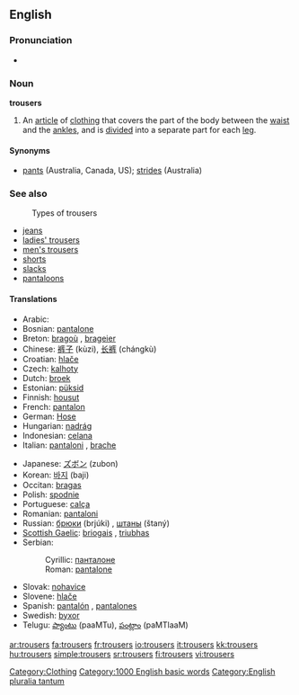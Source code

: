 ==English==

===Pronunciation===
*{{audio|en-us-trousers.ogg|Audio (US)}}

===Noun===
'''trousers''' {{pluralonly}}

# {{context|UK}} An [[article]] of [[clothing]] that covers the part of the body between the [[waist]] and the [[ankle]]s, and is [[divide]]d into a separate part for each [[leg]].

====Synonyms====
*[[pants]] (Australia, Canada, US); [[strides]] (Australia)

===See also===
:Types of trousers
*[[jeans]]
*[[ladies' trousers]]
*[[men's trousers]]
*[[shorts]]
*[[slacks]]
*[[pantaloons]]


====Translations====
{{top}}
*Arabic: {{ARchar|[[بنطلونات]]}} {{Unicode|(banʈalunāt)}} {{p}}
*Bosnian: [[pantalone#Bosnian|pantalone]] {{fpl}}
*Breton: [[bragoù]] {{m}}, [[brageier]] {{p}}
*Chinese: [[裤子]] (kùzi), [[长裤]] (chángkù)
*Croatian: [[hlače]] {{fpl}}
*Czech: [[kalhoty]] {{fpl}}
*Dutch: [[broek]] {{f}} {{s}}
*Estonian: [[püksid]] {{p}}
*Finnish: [[housut]] {{p}}
*French: [[pantalon]] {{m}} {{s}}
*German: [[Hose]] {{f}} {{s}}
*Hungarian: [[nadrág]] {{s}}
*Indonesian: [[celana]]
*Italian: [[pantaloni]] {{mpl}}, [[brache]] {{fpl}}
{{mid}}
*Japanese: [[ズボン]] (zubon)
*Korean: [[바지]] (baji)
*Occitan: [[bragas]] {{fpl}}
*Polish: [[spodnie]] {{p}}
*Portuguese: [[calça]] {{f}} {{s}}
*Romanian: [[pantaloni]] {{f}}
*Russian: [[брюки]] (brjúki) {{fpl}}, [[штаны]] (štaný) {{mpl}}
*[[Scottish Gaelic]]: [[briogais]] {{f}}, [[triubhas]] {{m}}
*Serbian:
*:Cyrillic: [[панталоне#Serbian|панталоне]] {{fpl}}
*:Roman: [[pantalone#Serbian|pantalone]] {{fpl}}
*Slovak: [[nohavice#Slovak|nohavice]] {{fpl}}
*Slovene: [[hlače]] {{fpl}}
*Spanish: [[pantalón]] {{m}} {{s}}, [[pantalones]] {{mpl}}
*Swedish: [[byxor]] {{p}}
*Telugu: [[ప్యాంటు]] (paaMTu), [[పంట్లాం]] (paMTlaaM)
{{bottom}}

[[Category:Clothing]]
[[Category:1000 English basic words]]
[[Category:English pluralia tantum]]

[[ar:trousers]]
[[fa:trousers]]
[[fr:trousers]]
[[io:trousers]]
[[it:trousers]]
[[kk:trousers]]
[[hu:trousers]]
[[simple:trousers]]
[[sr:trousers]]
[[fi:trousers]]
[[vi:trousers]]